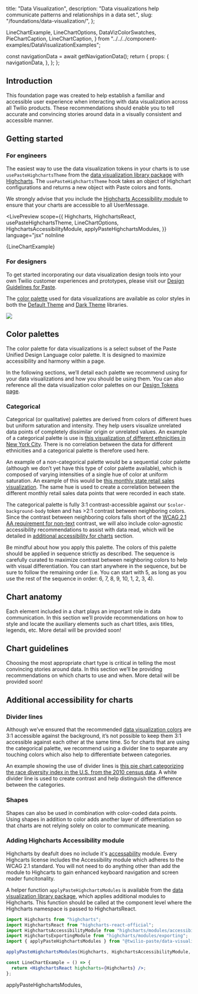   title: "Data Visualization",
  description: "Data visualizations help communicate patterns and relationships in a data set.",
  slug: "/foundations/data-visualization/",
};



  LineChartExample,
  LineChartOptions,
  DataVizColorSwatches,
  PieChartCaption,
  LineChartCaption,
} from "../../../component-examples/DataVisualizationExamples";


  const navigationData = await getNavigationData();
  return {
    props: {
      navigationData,
    },
  };
};

<GenericHeader name={meta.title} description={meta.description} categoryRoute={SidebarCategoryRoutes.FOUNDATIONS}>
  <PageHeaderSeparator>
    <Separator orientation="horizontal" />
  </PageHeaderSeparator>
</GenericHeader>

<contentwrapper>

<PageAside data={mdxHeadings} />

<content>

## Introduction

This foundation page was created to help establish a familiar and accessible user experience when interacting with data visualization across all Twilio products. These recommendations should enable you to tell accurate and convincing stories around data in a visually consistent and accessible manner.

## Getting started

### For engineers

The easiest way to use the data visualization tokens in your charts is to use `usePasteHighchartsTheme` from the [data visualization library package](/core/libraries/data-visualization) with [Highcharts](https://www.highcharts.com/). The `usePasteHighchartsTheme` hook takes an object of Highchart configurations and returns a new object with Paste colors and fonts.

We strongly advise that you include the [Highcharts Accessibility module](/foundations/data-visualization#adding-highcharts-accessibility-module) to ensure that your charts are accessible to all UserMessage.

<LivePreview
  scope={{
    Highcharts,
    HighchartsReact,
    usePasteHighchartsTheme,
    LineChartOptions,
    HighchartsAccessibilityModule,
    applyPasteHighchartsModules,
  }}
  language="jsx"
  noInline
>
  {LineChartExample}
</LivePreview>

### For designers

To get started incorporating our data visualization design tools into your own Twilio customer experiences and prototypes, please visit our [Design Guidelines for Paste](/introduction/for-designers/design-guidelines).

The [color palette](#color-palettes) used for data visualizations are available as color styles in both the [Default Theme](https://www.figma.com/file/OZKRQFOkOAl413m5JVIYE6/Paste-Default-Theme) and [Dark Theme](https://www.figma.com/file/TZMBaCxXkX8u5aVRVYboid/Paste-Dark-Theme?node-id=0%3A1) libraries.

<Box maxWidth="size30" paddingBottom="space110" marginX="auto">
  <Image src={FigmaColors} placeholder="blur" style={{ width: "100%", height: "100%" }} />
</Box>

## Color palettes

The color palette for data visualizations is a select subset of the Paste Unified Design Language color palette. It is designed to maximize accessibility and harmony within a page.

In the following sections, we’ll detail each palette we recommend using for your data visualizations and how you should be using them. You can also reference all the data visualization color palettes on our [Design Tokens page](/tokens).

### Categorical

Categorical (or qualitative) palettes ​​are derived from colors of different hues but uniform saturation and intensity. They help users visualize unrelated data points of completely dissimilar origin or unrelated values. An example of a categorical palette is use is [this visualization of different ethnicities in New York City](http://archive.nytimes.com/www.nytimes.com/interactive/2011/01/23/nyregion/20110123-nyc-ethnic-neighborhoods-map.html?_r=0). There is no correlation between the data for different ethnicities and a categorical palette is therefore used here.

An example of a non-categorical palette would be a sequential color palette (although we don’t yet have this type of color palette available), which is composed of varying intensities of a single hue of color at uniform saturation. An example of this would be [this monthly state retail sales visualization](https://www.census.gov/library/visualizations/interactive/monthly-state-retail-sales.html). The same hue is used to create a correlation between the different monthly retail sales data points that were recorded in each state.

The categorical palette is fully 3:1 contrast-accessible against our `$color-background-body` token and has >2:1 contrast between neighboring colors. Since the contrast between neighboring colors falls short of the [WCAG 2.1 AA requirement for non-text](https://www.w3.org/WAI/WCAG21/Understanding/non-text-contrast.html) contrast, we will also include color-agnostic accessibility recommendations to assist with data read, which will be detailed in [additional accessibility for charts](#additional-accessibility-for-charts) section.

<Callout variant="neutral" marginY="space70">
  <CalloutHeading as="h3">Be mindful about how you apply this palette.</CalloutHeading>
  <CalloutText>
    The colors of this palette should be applied in sequence strictly as described. The sequence is carefully curated to
    maximize contrast between neighboring colors to help with visual differentiation. You can start anywhere in the
    sequence, but be sure to follow the remaining order (i.e. You can start with 5, as long as you use the rest of the
    sequence in order: 6, 7, 8, 9, 10, 1, 2, 3, 4).
  </CalloutText>
</Callout>

<DataVizColorSwatches />

## Chart anatomy

Each element included in a chart plays an important role in data communication. In this section we’ll provide recommendations on how to style and locate the auxiliary elements such as chart titles, axis titles, legends, etc. More detail will be provided soon!

## Chart guidelines

Choosing the most appropriate chart type is critical in telling the most convincing stories around data. In this section we’ll be providing recommendations on which charts to use and when. More detail will be provided soon!

## Additional accessibility for charts

### Divider lines

Although we’ve ensured that the recommended [data visualization colors](#color-palettes) are 3:1 accessible against the background, it’s not possible to keep them 3:1 accessible against each other at the same time. So for charts that are using the categorical palette, we recommend using a divider line to separate any touching colors which also help to differentiate between categories.

An example showing the use of divider lines is [this pie chart categorizing the race diversity index in the U.S. from the 2010 census data](https://www.census.gov/content/dam/Census/newsroom/blogs/2021/rsblog-meauring-race-ethnic-diversity-2020-census/rsblog-measuring-race-ethnic-diversity-2020-census-figure4.jpg). A white divider line is used to create contrast and help distinguish the difference between the categories.

<ResponsiveImage src={PieChart} />

<PieChartCaption />

### Shapes

Shapes can also be used in combination with color-coded data points. Using shapes in addition to color adds another layer of differentiation so that charts are not relying solely on color to communicate meaning.

<ResponsiveImage src={LineChart} />

<LineChartCaption />

### Adding Highcharts Accessibility module

Highcharts by deafult does no include it's [accessability](https://www.highcharts.com/docs/accessibility/accessibility-module) module. Every Highcarts license includes the Accessibility module which adheres to the WCAG 2.1 standard. You will not need to do anything other than add the module to Highcarts to gain enhanced keyboard navigation and screen reader funcitonality.

A helper function `applyPasteHighchartsModules` is available from the [data visualization library package](/core/libraries/data-visualization#applypastehighchartsmodules), which applies additional modules to Highcharts. This function should be called at the component level where the Highcharts namespace is passed to HighchartsReact.

```jsx
import Highcharts from "highcharts";
import HighchartsReact from "highcharts-react-official";
import HighchartsAccessibilityModule from "highcharts/modules/accessibility";
import HighchartsExportingModule from "highcharts/modules/exporting";
import { applyPasteHighchartsModules } from "@twilio-paste/data-visualization-library";

applyPasteHighchartsModules(Highcharts, HighchartsAccessibilityModule, HighchartsExportingModule);

const LineChartExample = () => {
  return <HighchartsReact highcharts={Highcharts} />;
};
```

</content>

</contentwrapper>applyPasteHighchartsModules,
